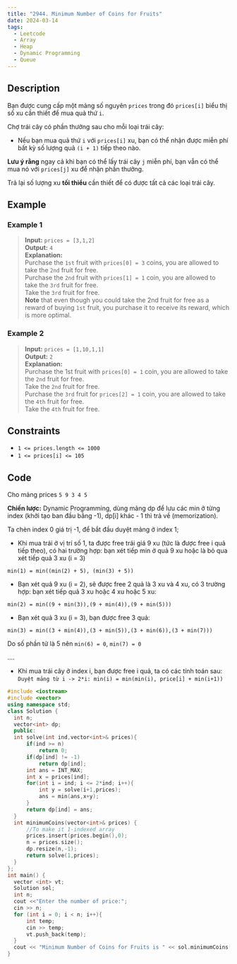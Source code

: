 ```yaml
---
title: "2944. Minimum Number of Coins for Fruits"
date: 2024-03-14
tags: 
  - Leetcode
  - Array
  - Heap
  - Dynamic Programming
  - Queue
---
```

## Description

Bạn được cung cấp một mảng số nguyên `prices` trong đó `prices[i]` biểu thị số xu cần thiết để mua quả thứ `i`.

Chợ trái cây có phần thưởng sau cho mỗi loại trái cây:

- Nếu bạn mua quả thứ `i` với `prices[i]` xu, bạn có thể nhận được miễn phí bất kỳ số lượng quả `(i + 1)` tiếp theo nào.

**Lưu ý rằng** ngay cả khi bạn có thể lấy trái cây `j` miễn phí, bạn vẫn có thể mua nó với `prices[j]` xu để nhận phần thưởng.

Trả lại số lượng xu **tối thiểu** cần thiết để có được tất cả các loại trái cây.

## Example

### Example 1

> **Input:** `prices = [3,1,2]`
<br/>**Output:** `4`
<br/>**Explanation:**
<br/> Purchase the `1st` fruit with `prices[0] = 3` coins, you are allowed to take the `2nd` fruit for free.
<br/> Purchase the `2nd` fruit with `prices[1] = 1` coin, you are allowed to take the `3rd` fruit for free.
<br/> Take the `3rd` fruit for free.
<br/> **Note** that even though you could take the 2nd fruit for free as a reward of buying `1st` fruit, you purchase it to receive its reward, which is more optimal.

### Example 2

> **Input:** `prices = [1,10,1,1]`
<br/> **Output:** `2`
<br/> **Explanation:**
<br/> Purchase the 1st fruit with `prices[0] = 1` coin, you are allowed to take the `2nd` fruit for free.
<br/> Take the `2nd` fruit for free.
<br/> Purchase the `3rd` fruit for `prices[2] = 1` coin, you are allowed to take the `4th` fruit for free.
<br/> Take the `4th` fruit for free.

## Constraints

- `1 <= prices.length <= 1000`
- `1 <= prices[i] <= 105`

## Code
Cho mảng prices `5 9 3 4 5`

**Chiến lược:** Dynamic Programming, dùng mảng dp để lưu các min ở từng index (khởi tạo ban đầu bằng -1), dp[i] khác - 1 thì trả về (memorization).

Ta chèn index 0 giá trị -1, để bắt đầu duyệt mảng ở index 1;

- Khi mua trái ở vị trí số 1, ta được free trái giá 9 xu (tức là được free i quả tiếp theo), có hai trường hợp: bạn xét tiếp min ở quả 9 xu hoặc là bỏ qua xét tiếp quả 3 xu (i = 3)

`min(1) = min((min(2) + 5), (min(3) + 5))`

- Bạn xét quả 9 xu (i = 2), sẽ được free 2 quả là 3 xu và 4 xu, có 3 trường hợp: bạn xét tiếp quả 3 xu hoặc 4 xu hoặc 5 xu:

`min(2) = min((9 + min(3)),(9 + min(4)),(9 + min(5)))`

- Bạn xét quả 3 xu (i = 3), bạn được free 3 quả:

`min(3) = min((3 + min(4)),(3 + min(5)),(3 + min(6)),(3 + min(7)))`

Do số phần tử là 5 nên `min(6) = 0`, `min(7) = 0`

....

- Khi mua trái cây ở index i, bạn được free i quả, ta có các tính toán sau:
`Duyệt mảng từ i -> 2*i: min(i) = min(min(i), price[i] + min(i+1))`
```c++
#include <iostream>
#include <vector>
using namespace std;
class Solution {
  int n;
  vector<int> dp;
  public:
  int solve(int ind,vector<int>& prices){
      if(ind >= n)
          return 0;
      if(dp[ind] != -1)
          return dp[ind];
      int ans = INT_MAX;
      int x = prices[ind];
      for(int i = ind; i <= 2*ind; i++){
          int y = solve(i+1,prices);
          ans = min(ans,x+y);
      }
      return dp[ind] = ans;
  }
  int minimumCoins(vector<int>& prices) {
      //To make it 1-indexed array
      prices.insert(prices.begin(),0);
      n = prices.size();
      dp.resize(n,-1);
      return solve(1,prices);
  }
};
int main() {
  vector <int> vt;
  Solution sol;
  int n;
  cout <<"Enter the number of price:";
  cin >> n;
  for (int i = 0; i < n; i++){
      int temp;
      cin >> temp;
      vt.push_back(temp);
  }
  cout << "Minimum Number of Coins for Fruits is " << sol.minimumCoins(vt);
}
```

